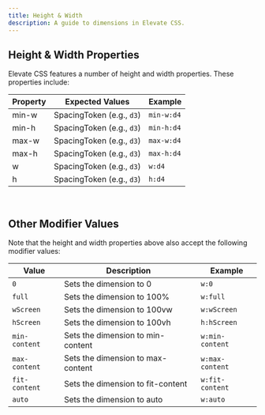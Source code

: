 ```yaml
---
title: Height & Width
description: A guide to dimensions in Elevate CSS.
---
```


## Height & Width Properties

Elevate CSS features a number of height and width properties. These properties include:

| Property   | Expected Values | Example     |
|------------|--------------------|-----------------------|
| min-w   | SpacingToken (e.g., `d3`)      |  `min-w:d4`  |
| min-h   | SpacingToken (e.g., `d3`)      |  `min-h:d4`  |
| max-w   | SpacingToken (e.g., `d3`)      |  `max-w:d4`  |
| max-h   | SpacingToken (e.g., `d3`)      |  `max-h:d4`  |
| w   | SpacingToken (e.g., `d3`)      |  `w:d4`  |
| h   | SpacingToken (e.g., `d3`)      |  `h:d4`  |

<br/>

## Other Modifier Values

Note that the height and width properties above also accept the following modifier values: 

| Value | Description | Example |
| --- | --- | --- |
| `0` | Sets the dimension to 0 | `w:0` |
| `full` | Sets the dimension to 100% | `w:full` |
| `wScreen` | Sets the dimension to 100vw | `w:wScreen` |
| `hScreen` | Sets the dimension to 100vh | `h:hScreen` |
| `min-content` | Sets the dimension to min-content | `w:min-content` |
| `max-content` | Sets the dimension to max-content | `w:max-content` |
| `fit-content` | Sets the dimension to fit-content | `w:fit-content` |
| `auto` | Sets the dimension to auto | `w:auto` |